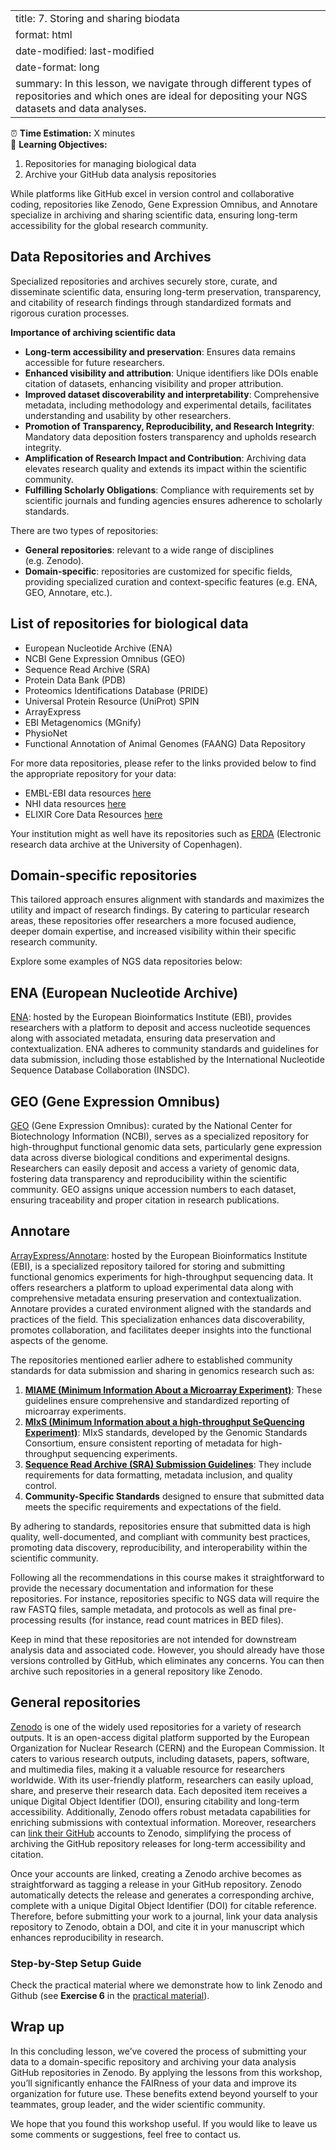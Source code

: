 ﻿---
title: 7. Storing and sharing biodata
format: html
date-modified: last-modified
date-format: long
summary: In this lesson, we navigate through different types of repositories and which ones are ideal for depositing your NGS datasets and data analyses.
---

:::{.callout-note title="Course Overview"}

⏰ **Time Estimation:** X minutes  
💬 **Learning Objectives:**    

1. Repositories for managing biological data
2. Archive your GitHub data analysis repositories
:::

While platforms like GitHub excel in version control and collaborative coding, repositories like Zenodo, Gene Expression Omnibus, and Annotare specialize in archiving and sharing scientific data, ensuring long-term accessibility for the global research community.

## Data Repositories and Archives

Specialized repositories and archives securely store, curate, and disseminate scientific data, ensuring long-term preservation, transparency, and citability of research findings through standardized formats and rigorous curation processes. 

**Importance of archiving scientific data**

- **Long-term accessibility and preservation**: Ensures data remains accessible for future researchers.
- **Enhanced visibility and attribution**: Unique identifiers like DOIs enable citation of datasets, enhancing visibility and proper attribution.
- **Improved dataset discoverability and interpretability**: Comprehensive metadata, including methodology and experimental details, facilitates understanding and usability by other researchers.
- **Promotion of Transparency, Reproducibility, and Research Integrity**: Mandatory data deposition fosters transparency and upholds research integrity.
- **Amplification of Research Impact and Contribution**: Archiving data elevates research quality and extends its impact within the scientific community.
- **Fulfilling Scholarly Obligations**: Compliance with requirements set by scientific journals and funding agencies ensures adherence to scholarly standards.

There are two types of repositories:

- **General repositories**: relevant to a wide range of disciplines (e.g. Zenodo). 
- **Domain-specific**: repositories are customized for specific fields, providing specialized curation and context-specific features (e.g. ENA, GEO, Annotare, etc.). 

:::{.callout-note}
# List of repositories for biological data
  - European Nucleotide Archive (ENA)
  - NCBI Gene Expression Omnibus (GEO)
  - Sequence Read Archive (SRA)
  - Protein Data Bank (PDB)
  - Proteomics Identifications Database (PRIDE)
  - Universal Protein Resource (UniProt) SPIN
  - ArrayExpress
  - EBI Metagenomics (MGnify)
  - PhysioNet 
  - Functional Annotation of Animal Genomes (FAANG) Data Repository

For more data repositories, please refer to the links provided below to find the appropriate repository for your data:

- EMBL-EBI data resources [here](https://www.ebi.ac.uk/submission/)
- NHI data resources [here](https://sharing.nih.gov/data-management-and-sharing-policy/sharing-scientific-data/repositories-for-sharing-scientific-data)
- ELIXIR Core Data Resources [here](https://elixir-europe.org/platforms/data/core-data-resources)

Your institution might as well have its repositories such as [ERDA](https://www.erda.dk/) (Electronic research data archive at the University of Copenhagen).
:::

## Domain-specific repositories
This tailored approach ensures alignment with standards and maximizes the utility and impact of research findings. By catering to particular research areas, these repositories offer researchers a more focused audience, deeper domain expertise, and increased visibility within their specific research community. 

Explore some examples of NGS data repositories below:

:::{.callout-definition}
# ENA (European Nucleotide Archive)
[ENA](https://www.ebi.ac.uk/ena/browser/home): hosted by the European Bioinformatics Institute (EBI), provides researchers with a platform to deposit and access nucleotide sequences along with associated metadata, ensuring data preservation and contextualization. ENA adheres to community standards and guidelines for data submission, including those established by the International Nucleotide Sequence Database Collaboration (INSDC).   
:::

:::{.callout-definition}
# GEO (Gene Expression Omnibus)
[GEO](https://www.ncbi.nlm.nih.gov/geo/) (Gene Expression Omnibus): curated by the National Center for Biotechnology Information (NCBI), serves as a specialized repository for high-throughput functional genomic data sets, particularly gene expression data across diverse biological conditions and experimental designs. Researchers can easily deposit and access a variety of genomic data, fostering data transparency and reproducibility within the scientific community. GEO assigns unique accession numbers to each dataset, ensuring traceability and proper citation in research publications.
:::

:::{.callout-definition}
# Annotare
[ArrayExpress/Annotare](https://www.ebi.ac.uk/fg/annotare/login/): hosted by the European Bioinformatics Institute (EBI), is a specialized repository tailored for storing and submitting functional genomics experiments for high-throughput sequencing data. It offers researchers a platform to upload experimental data along with comprehensive metadata ensuring preservation and contextualization. Annotare provides a curated environment aligned with the standards and practices of the field. This specialization enhances data discoverability, promotes collaboration, and facilitates deeper insights into the functional aspects of the genome.
:::

The repositories mentioned earlier adhere to established community standards for data submission and sharing in genomics research such as:

1. [**MIAME (Minimum Information About a Microarray Experiment)**](https://pubmed.ncbi.nlm.nih.gov/11726920/): These guidelines ensure comprehensive and standardized reporting of microarray experiments. 
2. [**MIxS (Minimum Information about a high-throughput SeQuencing Experiment)**](https://www.fged.org/projects/minseqe/): MIxS standards, developed by the Genomic Standards Consortium, ensure consistent reporting of metadata for high-throughput sequencing experiments.
3. [**Sequence Read Archive (SRA) Submission Guidelines**](https://www.ncbi.nlm.nih.gov/sra/docs/submit/): They include requirements for data formatting, metadata inclusion, and quality control.
4. **Community-Specific Standards** designed to ensure that submitted data meets the specific requirements and expectations of the field.

By adhering to standards, repositories ensure that submitted data is high quality, well-documented, and compliant with community best practices, promoting data discovery, reproducibility, and interoperability within the scientific community.

Following all the recommendations in this course makes it straightforward to provide the necessary documentation and information for these repositories. For instance, repositories specific to NGS data will require the raw FASTQ files, sample metadata, and protocols as well as final pre-processing results (for instance, read count matrices in BED files).  

:::{.callout-warning}
Keep in mind that these repositories are not intended for downstream analysis data and associated code. However, you should already have those versions controlled by GitHub, which eliminates any concerns. You can then archive such repositories in a general repository like Zenodo.
:::


## General repositories

[Zenodo](https://zenodo.org/) is one of the widely used repositories for a variety of research outputs. It is an open-access digital platform supported by the European Organization for Nuclear Research (CERN) and the European Commission. It caters to various research outputs, including datasets, papers, software, and multimedia files, making it a valuable resource for researchers worldwide. With its user-friendly platform, researchers can easily upload, share, and preserve their research data. Each deposited item receives a unique Digital Object Identifier (DOI), ensuring citability and long-term accessibility. Additionally, Zenodo offers robust metadata capabilities for enriching submissions with contextual information. Moreover, researchers can [link their GitHub]((https://docs.github.com/en/repositories/archiving-a-github-repository/referencing-and-citing-content)) accounts to Zenodo, simplifying the process of archiving the GitHub repository releases for long-term accessibility and citation.

Once your accounts are linked, creating a Zenodo archive becomes as straightforward as tagging a release in your GitHub repository. Zenodo automatically detects the release and generates a corresponding archive, complete with a unique Digital Object Identifier (DOI) for citable reference. Therefore, before submitting your work to a journal, link your data analysis repository to Zenodo, obtain a DOI, and cite it in your manuscript which enhances reproducibility in research.

### Step-by-Step Setup Guide

Check the practical material where we demonstrate how to link Zenodo and Github (see **Exercise 6** in the [practical material](./practical_workshop.qmd)).


## Wrap up

In this concluding lesson, we've covered the process of submitting your data to a domain-specific repository and archiving your data analysis GitHub repositories in Zenodo. By applying the lessons from this workshop, you'll significantly enhance the FAIRness of your data and improve its organization for future use. These benefits extend beyond yourself to your teammates, group leader, and the wider scientific community.

We hope that you found this workshop useful. If you would like to leave us some comments or suggestions, feel free to contact us. 

<!-- script to open links in a new tab, add at the end -->
<script>
document.addEventListener('DOMContentLoaded', function () {
    var links = document.querySelectorAll('a');
    links.forEach(function(link) {
        link.setAttribute('target', '_blank');
    });
});
</script>
